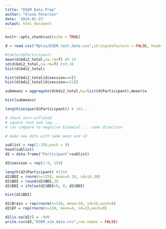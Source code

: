 ```yaml
---
title: "DSEM Data Prep"
author: "Elena Peterson"
date: '2024-01-23'
output: html_document
---
```


```r
knitr::opts_chunk$set(echo = TRUE)
```


```r
d = read.csv("Mplus/DSEM_test_data.csv",stringsAsFactors = FALSE, header = TRUE)
```

```r
#table(d$Participant)
mean(d$bdi2_total,na.rm=T) #9.19
sd(d$bdi2_total,na.rm=T) #10.38
hist(d$bdi2_total)

hist(d$bdi2_total[d$session==6])
hist(d$bdi2_total[d$session==21])

submeans = aggregate(d$bdi2_total,by=list(d$Participant),mean)$x

hist(submeans)

length(unique(d$Participant)) # 141...

# check zero-inflated
# square root and log....
# can compare to negative binomial.... same direction
```

```r
# make new data with same mean and sd

sublist = rep(1:150,each = 9)
head(sublist)
d2 = data.frame("Participant"=sublist)

d2$session = rep(1:9, 150)

length(d2$Participant) #1350
d2$BDI = rnorm(n=1350, mean=9.19, sd=10.38)
d2$BDI = round(d2$BDI,3)
d2$BDI = ifelse(d2$BDI<0, 0, d2$BDI)

hist(d2$BDI)

d2$Brain = rep(rnorm(n=150, mean=10, sd=3),each=9)
d2$EF = rep(rnorm(n=150, mean=4, sd=2),each=9)

d2[is.na(d2)] = -999
write.csv(d2,"DSEM_sim_data.csv",row.names = FALSE)
```